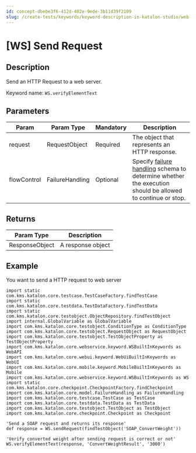 ```yaml
---
id: concept-dbebe3f6-412d-402e-9ede-3b11d39f2109
slug: /create-tests/keywords/keyword-description-in-katalon-studio/web-service-keywords/ws-send-request
---
```


# \[WS\] Send Request

## Description

Send an HTTP Request to a web server.

Keyword name: <code>WS.verifyElementText</code>

## Parameters

<table><tr><th>Param</th><th>Param Type</th><th>Mandatory</th><th>Description</th></tr><tbody><tr><td>request</td><td>RequestObject</td><td>Required</td><td>The object that represents an HTTP response.</td></tr><tr><td>flowControl</td><td>FailureHandling</td><td>Optional</td><td>Specify <a href="/maintain/configure-failure-handling-settings-in-katalon-studio" >failure handling</a> schema to determine whether the execution should be allowed to continue or stop.</td></tr></tbody></table>

## Returns

<table><tr><th>Param Type</th><th>Description</th></tr><tbody><tr><td>ResponseObject</td><td>A response object</td></tr></tbody></table>

## Example

You want to send a HTTP request to web server

```
import static com.kms.katalon.core.testcase.TestCaseFactory.findTestCase
import static com.kms.katalon.core.testdata.TestDataFactory.findTestData
import static com.kms.katalon.core.testobject.ObjectRepository.findTestObject
import internal.GlobalVariable as GlobalVariable
import com.kms.katalon.core.testobject.ConditionType as ConditionType
import com.kms.katalon.core.testobject.RequestObject as RequestObject
import com.kms.katalon.core.testobject.TestObjectProperty as TestObjectProperty
import com.kms.katalon.core.webservice.keyword.WSBuiltInKeywords as WebAPI
import com.kms.katalon.core.webui.keyword.WebUiBuiltInKeywords as WebUI
import com.kms.katalon.core.mobile.keyword.MobileBuiltInKeywords as Mobile
import com.kms.katalon.core.webservice.keyword.WSBuiltInKeywords as WS
import static com.kms.katalon.core.checkpoint.CheckpointFactory.findCheckpoint
import com.kms.katalon.core.model.FailureHandling as FailureHandling
import com.kms.katalon.core.testcase.TestCase as TestCase
import com.kms.katalon.core.testdata.TestData as TestData
import com.kms.katalon.core.testobject.TestObject as TestObject
import com.kms.katalon.core.checkpoint.Checkpoint as Checkpoint

'Send a SOAP request and returns its response'
def response = WS.sendRequest(findTestObject('SOAP_ConvertWeight'))

'Verify converted weight after sending request is correct or not'
WS.verifyElementText(response, 'ConvertWeightResult', '3000')

```